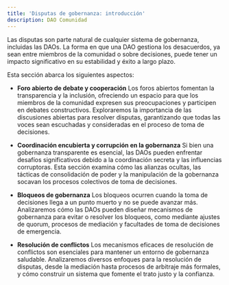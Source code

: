 ```yaml
---
title: 'Disputas de gobernanza: introducción'
description: DAO Comunidad
---
```


Las disputas son parte natural de cualquier sistema de gobernanza, incluidas las DAOs. La forma en que una DAO gestiona los desacuerdos, ya sean entre miembros de la comunidad o sobre decisiones, puede tener un impacto significativo en su estabilidad y éxito a largo plazo.

Esta sección abarca los siguientes aspectos:

- **Foro abierto de debate y cooperación**
    Los foros abiertos fomentan la transparencia y la inclusión, ofreciendo un espacio para que los miembros de la comunidad expresen sus preocupaciones y participen en debates constructivos. Exploraremos la importancia de las discusiones abiertas para resolver disputas, garantizando que todas las voces sean escuchadas y consideradas en el proceso de toma de decisiones.

- **Coordinación encubierta y corrupción en la gobernanza**
    Si bien una gobernanza transparente es esencial, las DAOs pueden enfrentar desafíos significativos debido a la coordinación secreta y las influencias corruptoras. Esta sección examina cómo las alianzas ocultas, las tácticas de consolidación de poder y la manipulación de la gobernanza socavan los procesos colectivos de toma de decisiones.

- **Bloqueos de gobernanza**
    Los bloqueos ocurren cuando la toma de decisiones llega a un punto muerto y no se puede avanzar más. Analizaremos cómo las DAOs pueden diseñar mecanismos de gobernanza para evitar o resolver los bloqueos, como mediante ajustes de quorum, procesos de mediación y facultades de toma de decisiones de emergencia.

- **Resolución de conflictos**
    Los mecanismos eficaces de resolución de conflictos son esenciales para mantener un entorno de gobernanza saludable. Analizaremos diversos enfoques para la resolución de disputas, desde la mediación hasta procesos de arbitraje más formales, y cómo construir un sistema que fomente el trato justo y la confianza.
